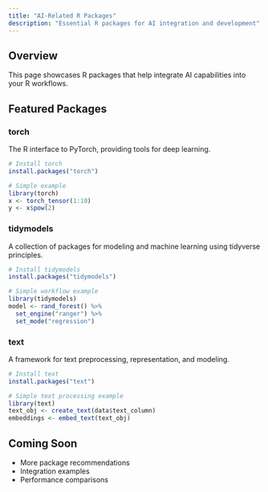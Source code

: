 ```yaml
---
title: "AI-Related R Packages"
description: "Essential R packages for AI integration and development"
---
```


## Overview

This page showcases R packages that help integrate AI capabilities into your R workflows.

## Featured Packages

### torch

The R interface to PyTorch, providing tools for deep learning.

```r
# Install torch
install.packages("torch")

# Simple example
library(torch)
x <- torch_tensor(1:10)
y <- x$pow(2)
```

### tidymodels

A collection of packages for modeling and machine learning using tidyverse principles.

```r
# Install tidymodels
install.packages("tidymodels")

# Simple workflow example
library(tidymodels)
model <- rand_forest() %>%
  set_engine("ranger") %>%
  set_mode("regression")
```

### text

A framework for text preprocessing, representation, and modeling.

```r
# Install text
install.packages("text")

# Simple text processing example
library(text)
text_obj <- create_text(data$text_column)
embeddings <- embed_text(text_obj)
```

## Coming Soon

* More package recommendations
* Integration examples
* Performance comparisons
